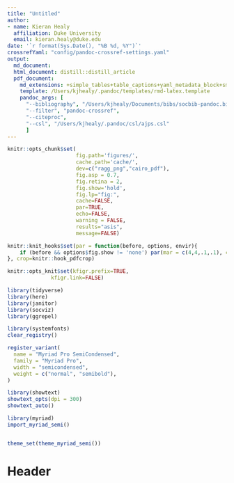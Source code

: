 ```yaml
---
title: "Untitled"
author:
- name: Kieran Healy
  affiliation: Duke University
  email: kieran.healy@duke.edu
date: '`r format(Sys.Date(), "%B %d, %Y")`'
crossrefYaml: "config/pandoc-crossref-settings.yaml"
output:
  md_document: 
  html_document: distill::distill_article
  pdf_document: 
    md_extensions: +simple_tables+table_captions+yaml_metadata_block+smart
    template: /Users/kjhealy/.pandoc/templates/rmd-latex.template
    pandoc_args: [
      "--bibliography", "/Users/kjhealy/Documents/bibs/socbib-pandoc.bib",
      "--filter", "pandoc-crossref",
      "--citeproc",
      "--csl", "/Users/kjhealy/.pandoc/csl/ajps.csl"
      ]      
---
```


```r
knitr::opts_chunk$set(
                      fig.path='figures/',
                      cache.path='cache/',
                      dev=c("ragg_png","cairo_pdf"),
                      fig.asp = 0.7,
                      fig.retina = 2,
                      fig.show='hold',
                      fig.lp="fig:",
                      cache=FALSE,
                      par=TRUE,
                      echo=FALSE,
                      warning = FALSE,
                      results="asis",
                      message=FALSE)

knitr::knit_hooks$set(par = function(before, options, envir){
    if (before && options$fig.show != 'none') par(mar = c(4,4,.1,.1), cex.lab = .95, cex.axis = .9, mgp = c(2, .7, 0), tcl = -.3)
}, crop=knitr::hook_pdfcrop)

knitr::opts_knit$set(kfigr.prefix=TRUE,
              kfigr.link=FALSE)

```

```r

library(tidyverse)
library(here)
library(janitor)
library(socviz)
library(ggrepel)

library(systemfonts)
clear_registry()

register_variant(
  name = "Myriad Pro SemiCondensed",
  family = "Myriad Pro",
  width = "semicondensed",
  weight = c("normal", "semibold"),
)

library(showtext)
showtext_opts(dpi = 300)
showtext_auto()

library(myriad)
import_myriad_semi()


theme_set(theme_myriad_semi())

```

# Header

```r

```


